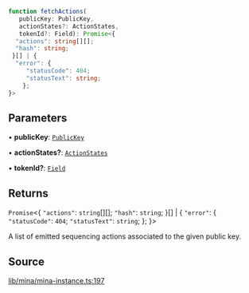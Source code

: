 ```ts
function fetchActions(
   publicKey: PublicKey, 
   actionStates?: ActionStates, 
   tokenId?: Field): Promise<{
  "actions": string[][];
  "hash": string;
 }[] | {
  "error": {
     "statusCode": 404;
     "statusText": string;
    };
}>
```

## Parameters

• **publicKey**: [`PublicKey`](../../../classes/PublicKey.mdx)

• **actionStates?**: [`ActionStates`](../type-aliases/ActionStates.mdx)

• **tokenId?**: [`Field`](../../../classes/Field.mdx)

## Returns

`Promise`\<\{
  `"actions"`: `string`[][];
  `"hash"`: `string`;
 \}[] \| \{
  `"error"`: \{
     `"statusCode"`: `404`;
     `"statusText"`: `string`;
    \};
 \}\>

A list of emitted sequencing actions associated to the given public key.

## Source

[lib/mina/mina-instance.ts:197](https://github.com/o1-labs/o1js/blob/6ebbc23710f6de023fea6d83dc93c5a914c571f2/src/lib/mina/mina-instance.ts#L197)
